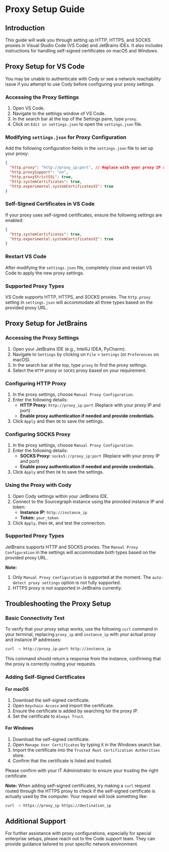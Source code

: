 
# Proxy Setup Guide

## Introduction
This guide will walk you through setting up HTTP, HTTPS, and SOCKS proxies in Visual Studio Code (VS Code) and JetBrains IDEs. It also includes instructions for handling self-signed certificates on macOS and Windows.

## Proxy Setup for VS Code

<Callout type="info"> You may be unable to authenticate with Cody or see a network reachability issue if you attempt to use Cody before configuring your proxy settings.</Callout>


### Accessing the Proxy Settings
1. Open VS Code.
2. Navigate to the settings window of VS Code.
3. In the search bar at the top of the Settings pane, type `proxy`.
4. Click on `Edit in settings.json` to open the `settings.json` file.

### Modifying `settings.json` for Proxy Configuration
Add the following configuration fields in the `settings.json` file to set up your proxy:

```json
{
  "http.proxy": "http://proxy_ip:port", // Replace with your proxy IP and port
  "http.proxySupport": "on",
  "http.proxyStrictSSL": true,
  "http.systemCertificates": true,
  "http.experimental.systemCertificatesV2": true
}
```

### Self-Signed Certificates in VS Code
If your proxy uses self-signed certificates, ensure the following settings are enabled:

```json
{
  "http.systemCertificates": true,
  "http.experimental.systemCertificatesV2": true
}
```

### Restart VS Code
After modifying the `settings.json` file, completely close and restart VS Code to apply the new proxy settings.

### Supported Proxy Types
VS Code supports HTTP, HTTPS, and SOCKS proxies. The `http.proxy` setting in `settings.json` will accommodate all three types based on the provided proxy URL.

## Proxy Setup for JetBrains

### Accessing the Proxy Settings
1. Open your JetBrains IDE (e.g., IntelliJ IDEA, PyCharm).
2. Navigate to `Settings` by clicking on `File` > `Settings` (or `Preferences` on macOS).
3. In the search bar at the top, type `proxy` to find the proxy settings.
4. Select the `HTTP` proxy or `SOCKS` proxy based on your requirement.

### Configuring HTTP Proxy
1. In the proxy settings, choose `Manual Proxy Configuration`.
2. Enter the following details:
    - **HTTP Proxy:** `http://proxy_ip:port` (Replace with your proxy IP and port)
    - **Enable proxy authentication if needed and provide credentials.**
3. Click `Apply` and then `OK` to save the settings.

### Configuring SOCKS Proxy
1. In the proxy settings, choose `Manual Proxy Configuration`.
2. Enter the following details:
    - **SOCKS Proxy:** `socks5://proxy_ip:port` (Replace with your proxy IP and port)
    - **Enable proxy authentication if needed and provide credentials.**
3. Click `Apply` and then `OK` to save the settings.

### Using the Proxy with Cody
1. Open Cody settings within your JetBrains IDE.
2. Connect to the Sourcegraph instance using the provided instance IP and token:
    - **Instance IP:** `http://instance_ip`
    - **Token:** `your_token`
3. Click `Apply`, then `OK`, and test the connection.

### Supported Proxy Types
JetBrains supports HTTP and SOCKS proxies. The `Manual Proxy Configuration` in the settings will accommodate both types based on the provided proxy URL.

**Note:**
1. Only `Manual Proxy Configuration` is supported at the moment. The `auto-detect proxy settings` option is not fully supported.
2. HTTPS proxy is not supported in JetBrains currently.

## Troubleshooting the Proxy Setup

### Basic Connectivity Test
To verify that your proxy setup works, use the following `curl` command in your terminal, replacing `proxy_ip` and `instance_ip` with your actual proxy and instance IP addresses:

```bash
curl -x http://proxy_ip:port http://instance_ip
```

This command should return a response from the instance, confirming that the proxy is correctly routing your requests.

### Adding Self-Signed Certificates

#### For macOS
1. Download the self-signed certificate.
2. Open `Keychain Access` and import the certificate.
3. Ensure the certificate is added by searching for the proxy IP.
4. Set the certificate to `Always Trust`.

#### For Windows
1. Download the self-signed certificate.
2. Open `Manage User Certificates` by typing it in the Windows search bar.
3. Import the certificate into the `Trusted Root Certification Authorities` store.
4. Confirm that the certificate is listed and trusted.

<Callout type="info"> Please confirm with your IT Administrator to ensure your trusting the right certificate.</Callout>

**Note:** When adding self-signed certificates, try making a `curl` request routed through the HTTPS proxy to check if the self-signed certificate is actually used by the computer. Your request will look something like:

```bash
curl -x https://proxy_ip https://destination_ip
```

## Additional Support
For further assistance with proxy configurations, especially for special enterprise setups, please reach out to the Code support team. They can provide guidance tailored to your specific network environment.
